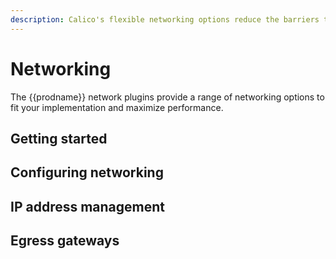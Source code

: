 ```yaml
---
description: Calico's flexible networking options reduce the barriers to adopting a CaaS platform solution. Determine the best networking option for your implementation.
---
```



# Networking

The {{prodname}} network plugins provide a range of networking options to fit your implementation and maximize performance.

## Getting started

<DocCardLinkLayout>
  <DocCardLink docId='networking/training/about-networking' />
  <DocCardLink docId='networking/training/about-kubernetes-networking' />
</DocCardLinkLayout>

## Configuring networking

<DocCardLinkLayout>
  <DocCardLink docId='networking/configuring/bgp' />
  <DocCardLink docId='networking/configuring/dual-tor' />
  <DocCardLink docId='networking/configuring/multiple-networks' />
  <DocCardLink docId='networking/configuring/vxlan-ipip' />
  <DocCardLink docId='networking/configuring/advertise-service-ips' />
  <DocCardLink docId='networking/configuring/mtu' />
  <DocCardLink docId='networking/configuring/custom-bgp-config' />
  <DocCardLink docId='networking/configuring/workloads-outside-cluster' />
  <DocCardLink docId='networking/configuring/pod-mac-address' />
  <DocCardLink docId='networking/configuring/node-local-dns-cache' />
</DocCardLinkLayout>

## IP address management

<DocCardLinkLayout>
  <DocCardLink docId='networking/configuring/bgp' />
  <DocCardLink docId='networking/configuring/dual-tor' />
  <DocCardLink docId='networking/configuring/multiple-networks' />
  <DocCardLink docId='networking/configuring/vxlan-ipip' />
  <DocCardLink docId='networking/configuring/advertise-service-ips' />
  <DocCardLink docId='networking/configuring/mtu' />
  <DocCardLink docId='networking/configuring/custom-bgp-config' />
  <DocCardLink docId='networking/configuring/workloads-outside-cluster' />
  <DocCardLink docId='networking/configuring/pod-mac-address' />
  <DocCardLink docId='networking/configuring/node-local-dns-cache' />
</DocCardLinkLayout>


## Egress gateways

<DocCardLinkLayout>
  <DocCardLink docId='networking/egress/egress-gateway-on-prem' />
  <DocCardLink docId='networking/egress/egress-gateway-azure' />
  <DocCardLink docId='networking/egress/egress-gateway-aws' />
  <DocCardLink docId='networking/egress/egress-gateway-maintenance' />
  <DocCardLink docId='networking/egress/external-network' />
  <DocCardLink docId='networking/egress/troubleshoot' />
</DocCardLinkLayout>